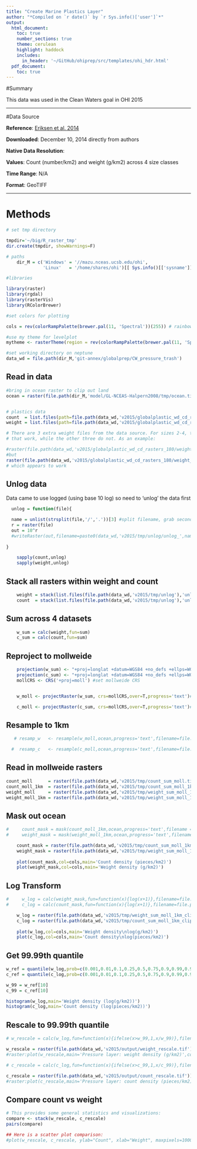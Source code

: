 ```yaml
---
title: "Create Marine Plastics Layer"
author: "*Compiled on `r date()` by `r Sys.info()['user']`*"
output: 
  html_document:
    toc: true
    number_sections: true
    theme: cerulean
    highlight: haddock
    includes: 
      in_header: '~/GitHub/ohiprep/src/templates/ohi_hdr.html'
  pdf_document:
    toc: true
---
```


#Summary

This data was used in the Clean Waters goal in OHI 2015

***

#Data Source

**Reference**: [Eriksen et al. 2014](http://journals.plos.org/plosone/article?id=10.1371/journal.pone.0111913)

**Downloaded**: December 10, 2014 directly from authors

**Native Data Resolution**:   

**Values**: Count (number/km2) and weight (g/km2) across 4 size classes  

**Time Range**: N/A

**Format**: GeoTIFF

***

# Methods
```r
# set tmp directory

tmpdir='~/big/R_raster_tmp'
dir.create(tmpdir, showWarnings=F)

# paths
    dir_M = c('Windows' = '//mazu.nceas.ucsb.edu/ohi',
              'Linux'   = '/home/shares/ohi')[[ Sys.info()[['sysname']] ]]

#libraries

library(raster)
library(rgdal)
library(rasterVis)
library(RColorBrewer)

#set colors for plotting

cols = rev(colorRampPalette(brewer.pal(11, 'Spectral'))(255)) # rainbow color scheme

#use my theme for levelplot
mytheme <- rasterTheme(region = rev(colorRampPalette(brewer.pal(11, 'Spectral'))(255)))

#set working directory on neptune
data_wd = file.path(dir_M,'git-annex/globalprep/CW_pressure_trash')
```

## Read in data

```r
#bring in ocean raster to clip out land
ocean = raster(file.path(dir_M,'model/GL-NCEAS-Halpern2008/tmp/ocean.tif'))


# plastics data
count  = list.files(path=file.path(data_wd,'v2015/globalplastic_wd_cd_rasters_180'),pattern='count_*',full.names=T)
weight = list.files(path=file.path(data_wd,'v2015/globalplastic_wd_cd_rasters_180'),pattern='weight_*',full.names=T)

# There are 3 extra weight files from the data source. For sizes 2-4, there is a file with a '2' at the end of it. These are the rasters
# that work, while the other three do not. As an example:

#raster(file.path(data_wd,'v2015/globalplastic_wd_cd_rasters_180/weight_density_size2_180.tif')) #gives an error
#but
raster(file.path(data_wd,'v2015/globalplastic_wd_cd_rasters_180/weight_density_size2_180_2.tif')) #works! These are the ones we will use, along with weight size 1
# which appears to work
```

## Unlog data

Data came to use logged (using base 10 log) so need to 'unlog' the data first 

```r

  unlog = function(file){

  name = unlist(strsplit(file,'/','.'))[3] #split filename, grab second string to use in naming tif
  r = raster(file)
  out = 10^r
  #writeRaster(out,filename=paste0(data_wd,'v2015/tmp/unlog/unlog_',name,sep=''),overwrite=T,format='GTiff')
  
}

    sapply(count,unlog)
    sapply(weight,unlog)
```

## Stack all rasters within weight and count
```r
    weight = stack(list.files(file.path(data_wd,'v2015/tmp/unlog'),'unlog_weight_*',full.names=T))
    count  = stack(list.files(file.path(data_wd,'v2015/tmp/unlog'),'unlog_count_*',full.names=T))

```

## Sum across 4 datasets
```r
    w_sum = calc(weight,fun=sum)
    c_sum = calc(count,fun=sum)
```

## Reproject to mollweide
```r

    projection(w_sum) <- "+proj=longlat +datum=WGS84 +no_defs +ellps=WGS84 +towgs84=0,0,0"    #define initial projection. Helps avoid errors when reprojecting to mollweide
    projection(c_sum) <- "+proj=longlat +datum=WGS84 +no_defs +ellps=WGS84 +towgs84=0,0,0"  
    mollCRS <- CRS('+proj=moll') #set mollweide CRS


    w_moll <- projectRaster(w_sum, crs=mollCRS,over=T,progress='text')#,filename='v2015/tmp/weight_sum_moll.tif',overwrite=T)

    c_moll <- projectRaster(c_sum, crs=mollCRS,over=T,progress='text')#,filename='v2015/tmp/count_sum_moll.tif',overwrite=T)

```

## Resample to 1km 
```r
   # resamp_w   <- resample(w_moll,ocean,progress='text',filename=file.path(data_wd,'v2015/tmp/weight_sum_moll_1km.tif'),overwrite=T,method='ngb')

  #  resamp_c   <- resample(c_moll,ocean,progress='text',filename=file.path(data_wd,'v2015/tmp/count_sum_moll_1km.tif'),overwrite=T,method='ngb')

```

## Read in mollweide rasters
```r
count_moll      = raster(file.path(data_wd,'v2015/tmp/count_sum_moll.tif'))
count_moll_1km  = raster(file.path(data_wd,'v2015/tmp/count_sum_moll_1km.tif'))
weight_moll     = raster(file.path(data_wd,'v2015/tmp/weight_sum_moll_1km.tif'))
weight_moll_1km = raster(file.path(data_wd,'v2015/tmp/weight_sum_moll_1km.tif'))

```

## Mask out ocean
```r
#     count_mask = mask(count_moll_1km,ocean,progress='text',filename = file.path(data_wd,'v2015/tmp/count_sum_moll_1km_clip.tif'),overwrite=T)
#     weight_mask = mask(weight_moll_1km,ocean,progress='text',filename=file.path(data_wd,'v2015/tmp/weight_sum_moll_1km_clip.tif'),overwrite=T)

    count_mask = raster(file.path(data_wd,'v2015/tmp/count_sum_moll_1km_clip.tif'))
    weight_mask = raster(file.path(data_wd,'v2015/tmp/weight_sum_moll_1km_clip.tif'))
    
    plot(count_mask,col=cols,main='Count density (pieces/km2)')
    plot(weight_mask,col=cols,main='Weight density (g/km2)')
```

## Log Transform
```r

#     w_log = calc(weight_mask,fun=function(x){log(x+1)},filename=file.path(data_wd,'v2015/tmp/weight_sum_moll_1km_clip_log.tif'),overwrite=T)
#     c_log = calc(count_mask,fun=function(x){log(x+1)},filename=file.path(data_wd,'v2015/tmp/count_sum_moll_1km_clip_log.tif'),overwrite=T)

    w_log = raster(file.path(data_wd,'v2015/tmp/weight_sum_moll_1km_clip_log.tif'))
    c_log = raster(file.path(data_wd,'v2015/tmp/count_sum_moll_1km_clip_log.tif'))
    
    plot(w_log,col=cols,main='Weight density\nlog(g/km2)')
    plot(c_log,col=cols,main='Count density\nlog(pieces/km2)')
```

## Get 99.99th quantile
```r
w_ref = quantile(w_log,prob=c(0.001,0.01,0.1,0.25,0.5,0.75,0.9,0.99,0.999,0.9999))
c_ref = quantile(c_log,prob=c(0.001,0.01,0.1,0.25,0.5,0.75,0.9,0.99,0.999,0.9999))

w_99 = w_ref[10]
c_99 = c_ref[10]

histogram(w_log,main='Weight density (log(g/km2))')
histogram(c_log,main='Count density (log(pieces/km2))')
```

## Rescale to 99.99th quantile
```r
# w_rescale = calc(w_log,fun=function(x){ifelse(x>w_99,1,x/w_99)},filename=file.path(data_wd,'v2015/output/weight_rescale.tif'),overwrite=T)

w_rescale = raster(file.path(data_wd,'v2015/output/weight_rescale.tif'))
#raster:plot(w_rescale,main='Pressure layer: weight density (g/km2)',col=cols)

# c_rescale = calc(c_log,fun=function(x){ifelse(x>c_99,1,x/c_99)},filename=file.path(data_wd,'v2015/output/count_rescale.tif'),overwrite=T)

c_rescale = raster(file.path(data_wd,'v2015/output/count_rescale.tif'))
#raster:plot(c_rescale,main='Pressure layer: count density (pieces/km2)',col=cols)
```

## Compare count vs weight
```r

# This provides some general statistics and visualizations:
compare <- stack(w_rescale, c_rescale) 
pairs(compare)    

## Here is a scatter plot comparison:
#plot(w_rescale, c_rescale, ylab="Count", xlab="Weight", maxpixels=10000000, col=rgb(0,0,0,0.2))   
```
